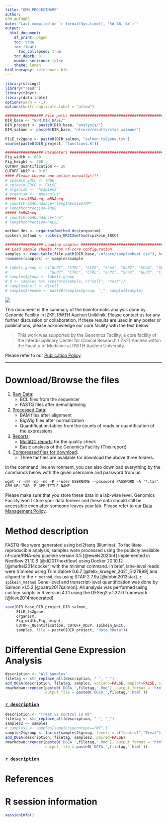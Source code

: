 ```yaml
---
title: "GPM_PROJECTNAME"
author: 
GPM_AUTHORS
date: "Last compiled on `r format(Sys.time(), '%d %B, %Y')`"
output:
  html_document:
    df_print: paged
    toc: true
    toc_float:
      toc_collapsed: true
    toc_depth: 3
    number_sections: false
    theme: lumen
bibliography: references.bib
---
```


```r
library(stringr)
library("readr")
library(tidyr)
library(data.table)
options(warn = -1)
options(knitr.duplicate.label = "allow")

################# File paths #####################################################
DIR_base <- "GPM_DIR_BASE/"
DIR_project <- paste0(DIR_base, "analysis/")
DIR_salmon <- paste0(DIR_base, "nfcore/results/star_salmon/")
 
FILE_tx2gene <- paste0(DIR_salmon, "salmon_tx2gene.tsv")
source(paste0(DIR_project, "functions.R"))

################# Parameters #####################################################
Fig_width <- 600
Fig_height <- 400
CUTOFF_Quantification <- 20
CUTOFF_ADJP <- 0.05
#### Please choose one option manually!!!!
# spikein_ERCC <- TRUE
# spikein_ERCC <- FALSE
# organism <- "hsapiens"
# organism <- "mmusculus"
##### totalRNAseq, mRNAseq
# countsFromAbundance="lengthScaledTPM"
# lengthcorrection=TRUE
##### 3mRNAseq
# countsFromAbundance="no"
# lengthcorrection=FALSE

method_des <- organism2method_des(organism) 
spikein_method <- spikein_ERCC2method(spikein_ERCC)

################# Loading samples ################################################
## Load sample sheets from nf-core configuration
samples <- read.table(file.path(DIR_base,"/nfcore/samplesheet.csv"), header=TRUE, sep = ",")
rownames(samples) <- samples$sample

# labels_group <- c("GLP2", "CTRL", "GLP2", "Sham", "GLP2", "Sham", "GLP2", "CTRL", "Sham",
#                   "GLP2", "CTRL", "CTRL", "GLP2", "Sham", "GLP2", "CTRL", "Sham")
# samples$group <- labels_group
# d <- samples %>% separate(sample, c("cell", "rest"))
# samples$cell <- d$cell
# samples$rename <- paste0(samples$group, "_", samples$sample)

```


![](RWTH_IZKF_GF_Logo_rgb.png)

This document is the summary of the bioinformatic analysis done by Genomic Facility in IZKF, RWTH Aachen Uniklinik. Please contact us for any further discussion or collaboration. If these results are used in any poster or publications, please acknowledge our core facility with the text below:

> This work was supported by the Genomics Facility, a core facility of the Interdisciplinary Center for Clinical Research (IZKF) Aachen within the Faculty of Medicine at RWTH Aachen University.

Please refer to our [Publication Policy](https://genomics.rwth-aachen.de/services/publication-policy/).

***

# Download/Browse the files

1. [Raw Data](GPM_URL_1_Raw_data): 
    * BCL files from the sequencer
    * FASTQ files after demultiplexing
2. [Processed Data](GPM_URL_2_Processed_data): 
    * BAM files after alignment
    * BigWig files after normalization
    * Quantification tables from the counts of reads or quantification of the expressions
3. [Reports](GPM_URL_3_Reports):
    * [MultiQC reports](GPM_URL_3_Reports/multiqc/multiqc_report.html) for the quality check
    * Basic analysis of the Genomics Facility (This report)
4. [Compressed files for download](GPM_URL_TAR):
    * Three tar files are available for download the above three folders.
  
In the command line environment, you can also download everything by the commands below with the given username and password from us:

```
wget -r -nH -np -nd -P --user USERNAME --password PASSWORD -A '*.tar' GPM_URL_TAR -P GPM_TITLE_NAME 
```

Please make sure that you store these data in a lab-wise level. Genomics Facility won't store your data forever and these data should still be accessible even after someone leaves your lab. Please refer to our [Data Management Policy](https://genomics.rwth-aachen.de/services/data-management-policy/).

\textcolor{red}{Your data will be deleted according to this policy automatically. Please download everything.}

# Method description

FASTQ files were generated using bcl2fastq (Illumina). To facilitate reproducible analysis, samples were processed using the publicly available nf-core/RNA-seq pipeline version 3.5 [@ewels2020nf] implemented in Nextflow 21.10.6 [@di2017nextflow] using Docker 20.10.12 [@merkel2014docker] with the minimal command. In brief, lane-level reads were trimmed using Trim Galore 0.6.7 [@felix_krueger_2021_5127899] and aligned to the `r method_des` using STAR 2.7.9a [@dobin2013star]. `r spikein_method` Gene-level and transcript-level quantification was done by Salmon v1.5.2 [@patro2017salmon]. All analysis was performed using custom scripts in R version 4.1.1 using the DESeq2 v.1.32.0 framework [@love2014moderated].


```r
save(DIR_base,DIR_project,DIR_salmon,
     FILE_tx2gene,
     organism,
     Fig_width,Fig_height,
     CUTOFF_Quantification, CUTOFF_ADJP, spikein_ERCC,
     samples, file = paste0(DIR_project, "data.RData"))
```

# Differential Gene Expression Analysis

```r
description <- "All samples"
filetag <- str_replace_all(description, " ", "_")
add_DGEA(description, filetag, samples, volcano=FALSE, maplot=FALSE, sigtable=FALSE, paired=FALSE)
rmarkdown::render(paste0('DGEA_',filetag,'.Rmd'), output_format = 'html_document',
                  output_file = paste0('DGEA_',filetag,'.html'))
```

### [`r description`](`r paste0('DGEA_',filetag,'.html')`)

<!-- ### [Correlation analysis](DGEA_correlation_analysis.html)
### [Genesets Comparisons](DGEA_Geneset_Comparisons.html) -->

```r
description <- "Treat vs Control in WT"
filetag <- str_replace_all(description, " ", "_")
samples2 <- samples
# samples2 <- samples[samples$genotype=="WT",]
samples2$group <- factor(samples2$group, levels = c("control","Treat"))
add_DGEA(description, filetag, samples2, paired=FALSE)
rmarkdown::render(paste0('DGEA_',filetag,'.Rmd'), output_format = 'html_document',
                  output_file = paste0('DGEA_',filetag,'.html'))
```

### [`r description`](`r paste0('DGEA_',filetag,'.html')`)

<!-- # GO Analysis

### [GO Analyses](GO_analyses.html)
### [GO Integration](GO_integration.html) -->

# References

<div id="refs"></div>


# R session information

```r
sessionInfo()
```
